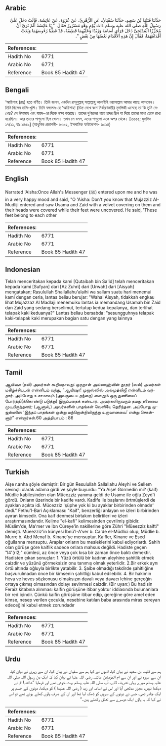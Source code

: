 ## Arabic


<div dir="rtl" lang="ar" style={{fontSize:'larger',backgroundColor:'#f8f9fa',padding:20}}>
حَدَّثَنَا قُتَيْبَةُ بْنُ سَعِيدٍ، حَدَّثَنَا سُفْيَانُ، عَنِ الزُّهْرِيِّ، عَنْ عُرْوَةَ، عَنْ عَائِشَةَ، قَالَتْ دَخَلَ عَلَىَّ رَسُولُ اللَّهِ صلى الله عليه وسلم ذَاتَ يَوْمٍ وَهْوَ مَسْرُورٌ فَقَالَ ‏ "‏ يَا عَائِشَةُ أَلَمْ تَرَىْ أَنَّ مُجَزِّزًا الْمُدْلِجِيَّ دَخَلَ فَرَأَى أُسَامَةَ وَزَيْدًا وَعَلَيْهِمَا قَطِيفَةٌ، قَدْ غَطَّيَا رُءُوسَهُمَا وَبَدَتْ أَقْدَامُهُمَا، فَقَالَ إِنَّ هَذِهِ الأَقْدَامَ بَعْضُهَا مِنْ بَعْضٍ ‏"‏‏.‏
</div>
<div style={{backgroundColor:'#f8f9fa',padding:20, marginBottom: 10}}><table> <thead> <tr> <th>References:</th> <th></th> </tr> </thead> <tbody><tr><td>Hadith No</td><td>6771</td></tr><tr><td>Arabic No</td><td>6771</td></tr><tr><td>Reference</td><td>Book 85 Hadith 47</td></tr></tbody></table></div>

## Bengali


<div dir="ltr" lang="bn" style={{fontSize:'larger',backgroundColor:'#f8f9fa',padding:20}}>
‘আয়িশাহ (রাঃ) হতে বর্ণিত। তিনি বলেন, একদিন রাসূলুল্লাহ্ সাল্লাল্লাহু আলাইহি ওয়াসাল্লাম আমার কাছে আসলেন। তিনি ছিলেন হাসি-খুশি। তিনি বললেনঃ হে ‘আয়িশাহ! (চিহ্ন দেখে বংশ নির্ধারণকারী) মুদলিজী এসেছে তা কি তুমি দেখেছ? সে উসামাহ এবং যায়দ-এর দিকে লক্ষ্য করেছে। তাদের দু’জনের গায়ে চাদর ছিল যা দিয়ে তাদের মাথা ঢেকে রাখা হয়েছিল। আর তাদের পাগুলো ছিল খোলা। তখন সে বলল, এদের পাগুলো একে অপর থেকে। [৩৫৫৫; মুসলিম ১৭/১১, হাঃ ১৪৫৯] (আধুনিক প্রকাশনী- ৬৩০২, ইসলামিক ফাউন্ডেশন- ৬৩১৪)
</div>
<div style={{backgroundColor:'#f8f9fa',padding:20, marginBottom: 10}}><table> <thead> <tr> <th>References:</th> <th></th> </tr> </thead> <tbody><tr><td>Hadith No</td><td>6771</td></tr><tr><td>Arabic No</td><td>6771</td></tr><tr><td>Reference</td><td>Book 85 Hadith 47</td></tr></tbody></table></div>

## English


<div dir="ltr" lang="en" style={{fontSize:'larger',backgroundColor:'#f8f9fa',padding:20}}>
Narrated 'Aisha:Once Allah's Messenger (ﷺ) entered upon me and he was in a very happy mood and said, "O 'Aisha: Don't you know that Mujazziz Al-Mudliji entered and saw Usama and Zaid with a velvet covering on them and their heads were covered while their feet were uncovered. He said, 'These feet belong to each other
</div>
<div style={{backgroundColor:'#f8f9fa',padding:20, marginBottom: 10}}><table> <thead> <tr> <th>References:</th> <th></th> </tr> </thead> <tbody><tr><td>Hadith No</td><td>6771</td></tr><tr><td>Arabic No</td><td>6771</td></tr><tr><td>Reference</td><td>Book 85 Hadith 47</td></tr></tbody></table></div>

## Indonesian


<div dir="ltr" lang="id" style={{fontSize:'larger',backgroundColor:'#f8f9fa',padding:20}}>
Telah menceritakan kepada kami [Qutaibah bin Sa'id] telah menceritakan kepada kami [Sufyan] dari [Az Zuhri] dari [Urwah] dari [Aisyah] mengatakan; Rasulullah Shallallahu'alaihi wa sallam suatu hari menemui kami dengan ceria, lantas beliau berujar: "Wahai Aisyah, tidakkah engkau lihat Mujazzaz Al Madlaji menemuiku lantas ia memandang Usamah bin Zaid dan Zaid yang sedang berselimut, tertutup kedua kepalanya, dan terlihat telapak kaki keduanya?" Lantas beliau bersabda: "sesungguhnya telapak kaki-telapak kaki merupakan bagian satu dengan yang lainnya
</div>
<div style={{backgroundColor:'#f8f9fa',padding:20, marginBottom: 10}}><table> <thead> <tr> <th>References:</th> <th></th> </tr> </thead> <tbody><tr><td>Hadith No</td><td>6771</td></tr><tr><td>Arabic No</td><td>6771</td></tr><tr><td>Reference</td><td>Book 85 Hadith 47</td></tr></tbody></table></div>

## Tamil


<div dir="ltr" lang="ta" style={{fontSize:'larger',backgroundColor:'#f8f9fa',padding:20}}>
ஆயிஷா (ரலி) அவர்கள் கூறியதாவது: ஒருநாள் அல்லாஹ்வின் தூதர் (ஸல்) அவர்கள் மகிழ்ச்சியுடன் என்னிடம் வந்து, “ஆயிஷா! முஜஸ்ஸிஸ் அல்முத்லிஜீ என்னிடம் வந்தார். அப்போது உசாமாவும் (அவருடைய தந்தை) ஸைதும் ஒரு துணியைப் போர்த்தி(க்கொண்டு படுத்து) இருப்பதைக் கண்டார். அவர்களிருவரும் தமது தலையை மூடியிருந்தனர்; (ஆனால்,) அவர்களின் பாதங்கள் வெளியே தெரிந்தன. அப்போது முஜஸ்ஸிஸ் ‘இந்தப் பாதங்கள் ஒன்று மற்றொன்றிலிருந்து உருவானவை’ என்று சொன்னார்” என்றார்கள்.60 அத்தியாயம் : 86
</div>
<div style={{backgroundColor:'#f8f9fa',padding:20, marginBottom: 10}}><table> <thead> <tr> <th>References:</th> <th></th> </tr> </thead> <tbody><tr><td>Hadith No</td><td>6771</td></tr><tr><td>Arabic No</td><td>6771</td></tr><tr><td>Reference</td><td>Book 85 Hadith 47</td></tr></tbody></table></div>

## Turkish


<div dir="ltr" lang="tr" style={{fontSize:'larger',backgroundColor:'#f8f9fa',padding:20}}>
Aişe r.anha şöyle demiştir: Bir gün Resulullah Sallallahu Aleyhi ve Sellem sevinçli olarak adama girdi ve şöyle buyurdu: "Ya Aişe! Görmedin mi? (kaif) Müdlic kabilesinden olan Mücezziz yanıma geldi de Usame ile oğlu Zeyd'i gördü. Onların üzerinde bir kadife vardı. Kadife ile başlarını örtmüşlerdi de ayaklan açıkta idi. Mücezziz 'şüphe yok ki bu ayaklar birbirinden olmadır' dedi." Fethu'l-Bari Açıklaması: "Kaif", benzerliği anlayan ve izleri birbirinden ayıran kimsedir. Ona kaif denmesi birtakım belirtileri ve izleri araştırmasındandır. Kelime "el-kafi" kelimesinden çevrilmiş gibidir. Müslim'de, Ma'mer ve İbn Cüreye'in nakillerine göre Zühri "Müeezziz kaifti" demişti. Müeezziz'in künyesi İbnü'l-A'ver b. Ca'de el-Müdlici olup, Müdlie b. Murre b. Abd Menaf b. Kinane'ye mensuptur. Kaifler, Kinane ve Esed oğullarına mensuptu. Araplar onların bu mesleklerini kabul ediyorlardı. Sahih olan görüşe göre kaiflik sadece onlara mahsus değildi. Hadiste geçen "l4'(rl2;" cümlesi, az önce veya çok kısa bir zaman önce baktı demektir. Hadisten çıkan sonuçlar: 1. Yüzü örtülü bir kadının aleyhine şahitlik etmek caizdir ve yüzünü görmeksizin onu tanımış olmak yeterlidir. 2.Bir erkek aynı örtü altında oğluyla birlikte yatabilir. 3. Şaibe olmadığı takdirde şahitliğine başvurulmadan önce bir kimsenin şahitliği kabul edilebilir. 4. Bir hakimin heva ve heves sözkonusu olmaksızın davalı veya davacı lehine gerçeğin ortaya çıkmış olmasından dolayı sevinmesi caizdir. (Bir uyan:) Bu hadisin Feraiz kitabına alınması kaifin görüşüne itibar yoktur iddiasında bulunanlara bir red içindir. Çünkü kaifin görüşüne itibar edip, gereğine göre amel eden kimse, nesep verilen çocukla, nesebine katılan baba arasında miras cereyan edeceğini kabul etmek zorundadır
</div>
<div style={{backgroundColor:'#f8f9fa',padding:20, marginBottom: 10}}><table> <thead> <tr> <th>References:</th> <th></th> </tr> </thead> <tbody><tr><td>Hadith No</td><td>6771</td></tr><tr><td>Arabic No</td><td>6771</td></tr><tr><td>Reference</td><td>Book 85 Hadith 47</td></tr></tbody></table></div>

## Urdu


<div dir="rtl" lang="ur" style={{fontSize:'larger',backgroundColor:'#f8f9fa',padding:20}}>
ہم سے قتیبہ بن سعید نے بیان کیا، انہوں نے کہا ہم سے سفیان نے بیان کیا، ان سے زہری نے بیان کیا، ان سے عروہ نے اور ان سے ام المؤمنین عائشہ رضی اللہ عنہا نے بیان کیا کہ ایک دن رسول اللہ صلی اللہ علیہ وسلم میرے یہاں تشریف لائے، آپ صلی اللہ علیہ وسلم بہت خوش تھے اور فرمایا ”عائشہ! تم نے دیکھا نہیں، مجزز مدلجی آیا اور اس نے اسامہ اور زید ( رضی اللہ عنہما ) کو دیکھا، دونوں کے جسم پر ایک چادر تھی، جس نے دونوں کے سروں کو ڈھک لیا تھا اور ان کے صرف پاؤں کھلے ہوئے تھے تو اس نے کہا کہ یہ پاؤں ایک دوسرے سے تعلق رکھتے ہیں۔“
</div>
<div style={{backgroundColor:'#f8f9fa',padding:20, marginBottom: 10}}><table> <thead> <tr> <th>References:</th> <th></th> </tr> </thead> <tbody><tr><td>Hadith No</td><td>6771</td></tr><tr><td>Arabic No</td><td>6771</td></tr><tr><td>Reference</td><td>Book 85 Hadith 47</td></tr></tbody></table></div>